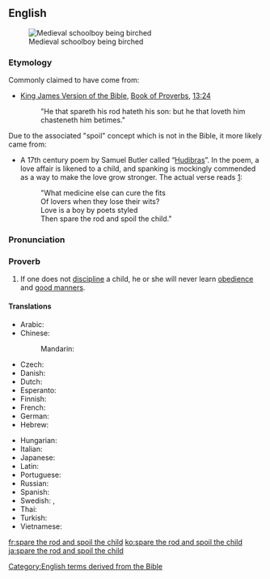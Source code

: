 ==English==
[[Image:Koerperstrafe- MA Birkenrute.png|thumb|Medieval schoolboy being birched]]

===Etymology===
Commonly claimed to have come from:
* [[w:King James Version of the Bible|King James Version of the Bible]], [[w:Book of Proverbs|Book of Proverbs]], [[s:Bible (King James)/Proverbs#Chapter 13|13:24]]
*: "He that spareth his rod hateth his son: but he that loveth him chasteneth him betimes."

Due to the associated "spoil" concept which is not in the Bible, it more likely came from:

* A 17th century poem by Samuel Butler called “[[w:Hudibras|Hudibras]]”. In the poem, a love affair is likened to a child, and spanking is mockingly commended as a way to make the love grow stronger. The actual verse reads [http://gracethrufaith.com/selah/spare-the-rod-and-spoil-the-child/]:
*: "What medicine else can cure the fits<br />
*: Of lovers when they lose their wits?<br />
*: Love is a boy by poets styled<br />
*: Then spare the rod and spoil the child."

===Pronunciation===
{{IPA|/ˈspɛə(ɹ) ðə ɹɒd ənd spɔɪl ðə t͡ʃaɪ.ld/|lang=en}}

===Proverb===
{{head|en|proverb|head=[[spare]] [[the]] [[rod]] [[and]] [[spoil]] [[the]] [[child]]}}

# If one does not [[discipline]] a child, he or she will never learn [[obedience]] and [[good manners]].

====Translations====
{{trans-top|if one does not discipline a child he or she will never learn obedience}}
* Arabic: {{t-needed|ar}}
* Chinese:
*: Mandarin: {{t|cmn|不打不成器|tr=bù dǎ bù chéng qì|sc=Hani}}
* Czech: {{t-needed|cs}}
* Danish: {{t|da|den man elsker, tugter man}}
* Dutch: {{t|nl|zachte heelmeesters, stinkende wonden}}
* Esperanto: {{t|eo|amo kaj puno loĝas komune}}
* Finnish: {{t|fi|joka vitsaa säästää, se lastaan vihaa}}
* French: {{t+|fr|qui aime bien, châtie bien}}
* German: {{t|de|wer mit der Rute spart, verzieht das Kind}}
* Hebrew: {{t|he|עברית: חוסך שבטו שונא בנו}}
{{trans-mid}}
* Hungarian: {{t-needed|hu}}
* Italian: {{t|it|chi ama bene, castiga bene}}
* Japanese: {{t+|ja|可愛い子には旅をさせよ|tr=kawaii ko ni wa tabi o sase yo}}
* Latin: {{t|la|qui bene amat, bene castigat}}
* Portuguese: {{t|pt|quem ama, castiga}}
* Russian: {{t|ru|пожале́ешь ро́згу — испо́ртишь ребёнка}}
* Spanish: {{t|es|escatima el palo y malcría al hijo}}
* Swedish: {{t|sv|den man älskar, agar man}}, {{t|sv|aga din son medan han är liten, annars agar han dig när han blir stor}}
* Thai: {{t-check|th|พ่อแม่รังแกฉัน|sc=Thai}}
* Turkish: {{t|tr|insan sevdiğine takılırmış}}
* Vietnamese: {{t-needed|vi}}
{{trans-bottom}}
[[Category:English terms derived from the Bible]]

[[fr:spare the rod and spoil the child]]
[[ko:spare the rod and spoil the child]]
[[ja:spare the rod and spoil the child]]
